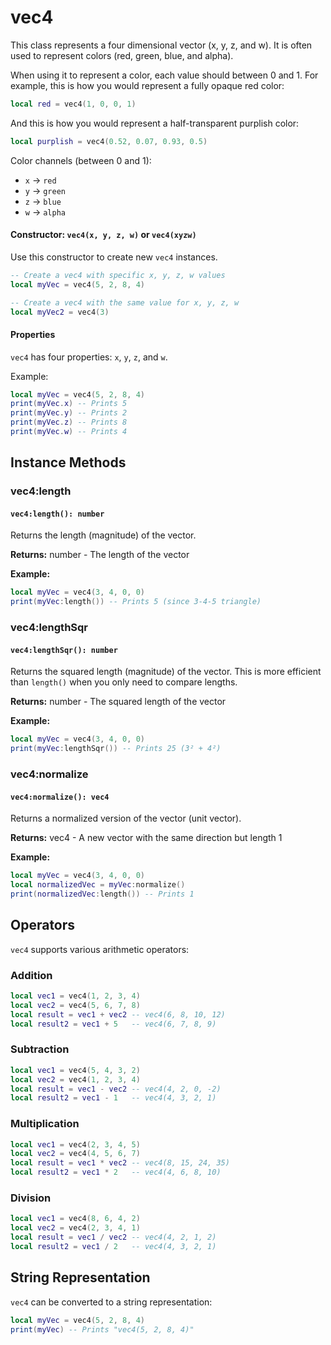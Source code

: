 # vec4

This class represents a four dimensional vector (x, y, z, and w). It is often used to represent colors (red, green, blue, and alpha).

When using it to represent a color, each value should between 0 and 1. For example, this is how you would represent a fully opaque red color:
```lua
local red = vec4(1, 0, 0, 1)
```

And this is how you would represent a half-transparent purplish color:
```lua
local purplish = vec4(0.52, 0.07, 0.93, 0.5)
```

Color channels (between 0 and 1):
 - `x` -> `red`
 - `y` -> `green`
 - `z` -> `blue`
 - `w` -> `alpha`

#### Constructor: `vec4(x, y, z, w)` or `vec4(xyzw)`

Use this constructor to create new `vec4` instances.

```lua
-- Create a vec4 with specific x, y, z, w values
local myVec = vec4(5, 2, 8, 4)

-- Create a vec4 with the same value for x, y, z, w
local myVec2 = vec4(3)
```

#### Properties

`vec4` has four properties: `x`, `y`, `z`, and `w`.

Example:
```lua
local myVec = vec4(5, 2, 8, 4)
print(myVec.x) -- Prints 5
print(myVec.y) -- Prints 2
print(myVec.z) -- Prints 8
print(myVec.w) -- Prints 4
```

## Instance Methods

### vec4:length

#### `vec4:length(): number`

Returns the length (magnitude) of the vector.

**Returns:** number - The length of the vector

**Example:**
```lua
local myVec = vec4(3, 4, 0, 0)
print(myVec:length()) -- Prints 5 (since 3-4-5 triangle)
```

### vec4:lengthSqr

#### `vec4:lengthSqr(): number`

Returns the squared length (magnitude) of the vector. This is more efficient than `length()` when you only need to compare lengths.

**Returns:** number - The squared length of the vector

**Example:**
```lua
local myVec = vec4(3, 4, 0, 0)
print(myVec:lengthSqr()) -- Prints 25 (3² + 4²)
```

### vec4:normalize

#### `vec4:normalize(): vec4`

Returns a normalized version of the vector (unit vector).

**Returns:** vec4 - A new vector with the same direction but length 1

**Example:**
```lua
local myVec = vec4(3, 4, 0, 0)
local normalizedVec = myVec:normalize()
print(normalizedVec:length()) -- Prints 1
```

## Operators

`vec4` supports various arithmetic operators:

### Addition

```lua
local vec1 = vec4(1, 2, 3, 4)
local vec2 = vec4(5, 6, 7, 8)
local result = vec1 + vec2 -- vec4(6, 8, 10, 12)
local result2 = vec1 + 5   -- vec4(6, 7, 8, 9)
```

### Subtraction

```lua
local vec1 = vec4(5, 4, 3, 2)
local vec2 = vec4(1, 2, 3, 4)
local result = vec1 - vec2 -- vec4(4, 2, 0, -2)
local result2 = vec1 - 1   -- vec4(4, 3, 2, 1)
```

### Multiplication

```lua
local vec1 = vec4(2, 3, 4, 5)
local vec2 = vec4(4, 5, 6, 7)
local result = vec1 * vec2 -- vec4(8, 15, 24, 35)
local result2 = vec1 * 2   -- vec4(4, 6, 8, 10)
```

### Division

```lua
local vec1 = vec4(8, 6, 4, 2)
local vec2 = vec4(2, 3, 4, 1)
local result = vec1 / vec2 -- vec4(4, 2, 1, 2)
local result2 = vec1 / 2   -- vec4(4, 3, 2, 1)
```

## String Representation

`vec4` can be converted to a string representation:

```lua
local myVec = vec4(5, 2, 8, 4)
print(myVec) -- Prints "vec4(5, 2, 8, 4)"
```
